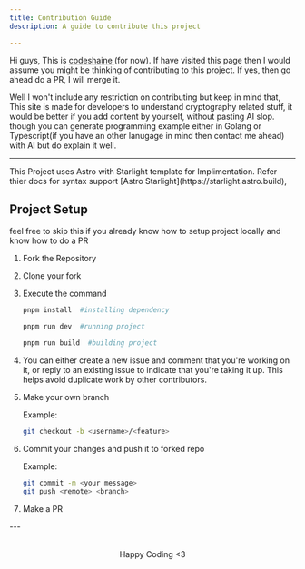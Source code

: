 ```yaml
---
title: Contribution Guide
description: A guide to contribute this project

---
```



Hi guys, This is <a href="https://github.com/codeshaine" target="_blank" rel="noopener noreferrer">
codeshaine
</a> (for now). If have visited this page then I would assume you might be thinking of contributing to this project. If yes, then go ahead do a PR, I will merge it.

Well I won't include any restriction on contributing but keep in mind that, This site is made for developers to understand cryptography related stuff, it would be better if you add content by yourself, without pasting AI slop. though you can generate programming example either in Golang or Typescript(if you have an other lanugage in mind then contact me ahead) with AI but do explain it well.

---

<Aside>
  This Project uses Astro with Starlight template for Implimentation. Refer thier docs for syntax support [Astro Starlight](https://starlight.astro.build),
</Aside>

 
## Project Setup

feel free to skip this if you already know how to setup project locally and know how to do a PR
<Steps>
1. Fork the Repository
2. Clone your fork
3. Execute the command


   ```bash
   pnpm install  #installing dependency
   ```


   ```bash
   pnpm run dev  #running project
   ```


   ```bash
   pnpm run build  #building project
   ```
4. You can either create a new issue and comment that you're working on it, or reply to an existing issue to indicate that you're taking it up. This helps avoid duplicate work by other contributors.
5. Make your own branch
   
   Example:
   ```bash
   git checkout -b <username>/<feature> 
   ```
6. Commit your changes and push it to forked repo
  
   Example:

   ```bash
   git commit -m <your message>
   git push <remote> <branch>
   ```

7. Make a PR
</Steps>
---

<div style="text-align: center; margin-top: 2rem;">
  Happy Coding &lt;3
</div>
